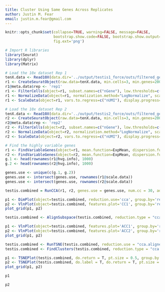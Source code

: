 ```yaml
---
title: Cluster Using Same Genes Across Replicates
author: Justin M. Fear
email: justin.m.fear@gmail.com
---
```


```r
knitr::opts_chunk$set(collapse=TRUE, warning=FALSE, message=FALSE,
                      bootstrap.show.code=FALSE, bootstrap.show.output=FALSE,
                      fig.ext='png')
```

```r
# Import R libraries
library(Seurat)
library(dplyr)
library(Matrix)

```

```r
# Load the 10x dataset Rep 1
tenX.data <- Read10X(data.dir='../output/testis1_force/outs/filtered_gene_bc_matrices/dm6.16')
r1 <- CreateSeuratObject(raw.data=tenX.data, min.cells=3, min.genes=200, project='GroupCluster')
r1@meta.data$rep <- 'rep1'
r1 <- FilterCells(object=r1, subset.names=c("nGene"), low.thresholds=c(200), high.thresholds=c(6000))
r1 <- NormalizeData(object=r1, normalization.method="LogNormalize", scale.factor=1e4)
r1 <- ScaleData(object=r1, vars.to.regress=c("nUMI"), display.progress=FALSE)

# Load the 10x dataset Rep 2
tenX.data <- Read10X(data.dir='../output/testis2_force/outs/filtered_gene_bc_matrices/dm6.16')
r2 <- CreateSeuratObject(raw.data=tenX.data, min.cells=3, min.genes=200, project='GroupCluster')
r2@meta.data$rep <- 'rep2'
r2 <- FilterCells(object=r2, subset.names=c("nGene"), low.thresholds=c(200), high.thresholds=c(6000))
r2 <- NormalizeData(object=r2, normalization.method="LogNormalize", scale.factor=1e4)
r2 <- ScaleData(object=r2, vars.to.regress=c("nUMI"), display.progress=FALSE)

```

```r
# Find the highly variable genes
r1 <- FindVariableGenes(object=r1, mean.function=ExpMean, dispersion.function=LogVMR, do.plot=FALSE, x.low.cutoff=0.01, x.high.cutoff=3, y.cutoff=0.5, y.high.cutoff=Inf)
r2 <- FindVariableGenes(object=r2, mean.function=ExpMean, dispersion.function=LogVMR, do.plot=FALSE, x.low.cutoff=0.01, x.high.cutoff=3, y.cutoff=0.5, y.high.cutoff=Inf)
g.1 <- head(rownames(r1@hvg.info), 1000)
g.2 <- head(rownames(r2@hvg.info), 1000)

genes.use <- unique(c(g.1, g.2))
genes.use <- intersect(genes.use, rownames(r1@scale.data))
genes.use <- intersect(genes.use, rownames(r2@scale.data))

```


```r
testis.combined = RunCCA(r1, r2, genes.use = genes.use, num.cc = 30, add.cell.id1='rep1', add.cell.id2='rep2')
```

```r
p1 <- DimPlot(object=testis.combined, reduction.use='cca', group.by='rep', pt.size=0.5, do.return=TRUE)
p2 <- VlnPlot(object=testis.combined, features.plot='CC1', group.by='rep', do.return=TRUE)
plot_grid(p1, p2)
```

```r
testis.combined <- AlignSubspace(testis.combined, reduction.type = "cca", grouping.var = "rep", dims.align = 1:20)
```

```r
p1 <- VlnPlot(object=testis.combined, features.plot='ACC1', group.by='rep', do.return=TRUE)
p2 <- VlnPlot(object=testis.combined, features.plot='ACC2', group.by='rep', do.return=TRUE)
plot_grid(p1, p2)
```


```r
testis.combined <- RunTSNE(testis.combined, reduction.use = "cca.aligned", dims.use = 1:20, do.fast = T)
testis.combined <- FindClusters(testis.combined, reduction.type = "cca.aligned", resolution = 0.6, dims.use = 1:20)
```

```r
p1 <- TSNEPlot(testis.combined, do.return = T, pt.size = 0.5, group.by = "rep")
p2 <- TSNEPlot(testis.combined, do.label = T, do.return = T, pt.size = 0.5)
plot_grid(p1, p2)
```

```r
p1
```

```r
p2
```

